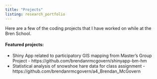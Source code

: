 ```yaml
---
title: "Projects"
listing: research_portfolio
---
```

 
Here are a few of the coding projects that I have worked on while at the Bren School. 

#### Featured projects:

* Shiny App related to participatory GIS mapping from Master's Group Project - https://github.com/brendanrmcgovern/shinyapp-bm-hm
* Statistical analysis of snowshoe hare data for class assignment - https://github.com/brendanrmcgovern/a4_Brendan_McGovern
